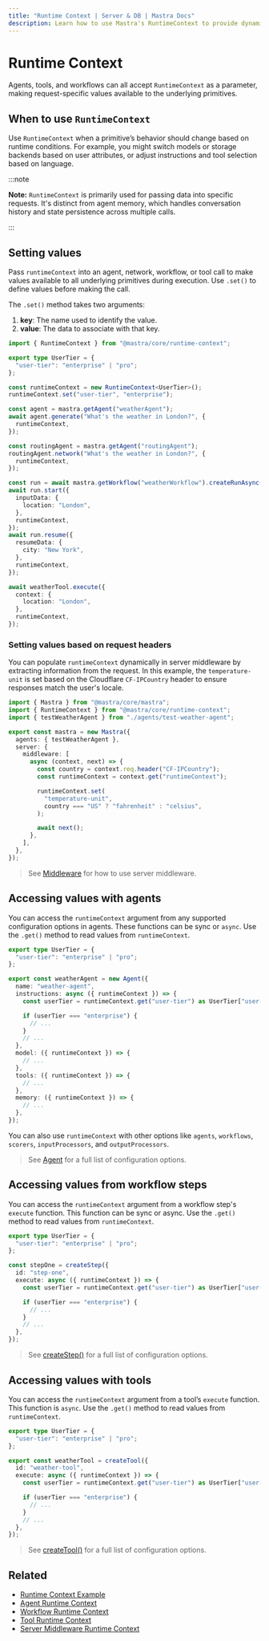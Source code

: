 ```yaml
---
title: "Runtime Context | Server & DB | Mastra Docs"
description: Learn how to use Mastra's RuntimeContext to provide dynamic, request-specific configuration to agents.
---
```


# Runtime Context

Agents, tools, and workflows can all accept `RuntimeContext` as a parameter, making request-specific values available to the underlying primitives.

## When to use `RuntimeContext`

Use `RuntimeContext` when a primitive’s behavior should change based on runtime conditions. For example, you might switch models or storage backends based on user attributes, or adjust instructions and tool selection based on language.

:::note

**Note:** `RuntimeContext` is primarily used for passing data into specific
requests. It's distinct from agent memory, which handles conversation
history and state persistence across multiple calls.

:::

## Setting values

Pass `runtimeContext` into an agent, network, workflow, or tool call to make values available to all underlying primitives during execution. Use `.set()` to define values before making the call.

The `.set()` method takes two arguments:

1. **key**: The name used to identify the value.
2. **value**: The data to associate with that key.

```typescript showLineNumbers
import { RuntimeContext } from "@mastra/core/runtime-context";

export type UserTier = {
  "user-tier": "enterprise" | "pro";
};

const runtimeContext = new RuntimeContext<UserTier>();
runtimeContext.set("user-tier", "enterprise");

const agent = mastra.getAgent("weatherAgent");
await agent.generate("What's the weather in London?", {
  runtimeContext,
});

const routingAgent = mastra.getAgent("routingAgent");
routingAgent.network("What's the weather in London?", {
  runtimeContext,
});

const run = await mastra.getWorkflow("weatherWorkflow").createRunAsync();
await run.start({
  inputData: {
    location: "London",
  },
  runtimeContext,
});
await run.resume({
  resumeData: {
    city: "New York",
  },
  runtimeContext,
});

await weatherTool.execute({
  context: {
    location: "London",
  },
  runtimeContext,
});
```

### Setting values based on request headers

You can populate `runtimeContext` dynamically in server middleware by extracting information from the request. In this example, the `temperature-unit` is set based on the Cloudflare `CF-IPCountry` header to ensure responses match the user's locale.

```typescript title="src/mastra/index.ts" showLineNumbers copy
import { Mastra } from "@mastra/core/mastra";
import { RuntimeContext } from "@mastra/core/runtime-context";
import { testWeatherAgent } from "./agents/test-weather-agent";

export const mastra = new Mastra({
  agents: { testWeatherAgent },
  server: {
    middleware: [
      async (context, next) => {
        const country = context.req.header("CF-IPCountry");
        const runtimeContext = context.get("runtimeContext");

        runtimeContext.set(
          "temperature-unit",
          country === "US" ? "fahrenheit" : "celsius",
        );

        await next();
      },
    ],
  },
});
```

> See [Middleware](/docs/server-db/middleware) for how to use server middleware.

## Accessing values with agents

You can access the `runtimeContext` argument from any supported configuration options in agents. These functions can be sync or `async`. Use the `.get()` method to read values from `runtimeContext`.

```typescript {7-8,15,18,21} title="src/mastra/agents/weather-agent.ts" showLineNumbers
export type UserTier = {
  "user-tier": "enterprise" | "pro";
};

export const weatherAgent = new Agent({
  name: "weather-agent",
  instructions: async ({ runtimeContext }) => {
    const userTier = runtimeContext.get("user-tier") as UserTier["user-tier"];

    if (userTier === "enterprise") {
      // ...
    }
    // ...
  },
  model: ({ runtimeContext }) => {
    // ...
  },
  tools: ({ runtimeContext }) => {
    // ...
  },
  memory: ({ runtimeContext }) => {
    // ...
  },
});
```

You can also use `runtimeContext` with other options like `agents`, `workflows`, `scorers`, `inputProcessors`, and `outputProcessors`.

> See [Agent](/reference/agents/agent) for a full list of configuration options.

## Accessing values from workflow steps

You can access the `runtimeContext` argument from a workflow step's `execute` function. This function can be sync or async. Use the `.get()` method to read values from `runtimeContext`.

```typescript {7-8} title="src/mastra/workflows/weather-workflow.ts" showLineNumbers copy
export type UserTier = {
  "user-tier": "enterprise" | "pro";
};

const stepOne = createStep({
  id: "step-one",
  execute: async ({ runtimeContext }) => {
    const userTier = runtimeContext.get("user-tier") as UserTier["user-tier"];

    if (userTier === "enterprise") {
      // ...
    }
    // ...
  },
});
```

> See [createStep()](/reference/workflows/step) for a full list of configuration options.

## Accessing values with tools

You can access the `runtimeContext` argument from a tool’s `execute` function. This function is `async`. Use the `.get()` method to read values from `runtimeContext`.

```typescript {7-8} title="src/mastra/tools/weather-tool.ts" showLineNumbers
export type UserTier = {
  "user-tier": "enterprise" | "pro";
};

export const weatherTool = createTool({
  id: "weather-tool",
  execute: async ({ runtimeContext }) => {
    const userTier = runtimeContext.get("user-tier") as UserTier["user-tier"];

    if (userTier === "enterprise") {
      // ...
    }
    // ...
  },
});
```

> See [createTool()](/reference/tools/create-tool) for a full list of configuration options.

## Related

- [Runtime Context Example](/examples/agents/runtime-context)
- [Agent Runtime Context](/docs/agents/overview#using-runtimecontext)
- [Workflow Runtime Context](../workflows/overview#using-runtimecontext)
- [Tool Runtime Context](../tools-mcp/overview#using-runtimecontext)
- [Server Middleware Runtime Context](/docs/server-db/middleware)
